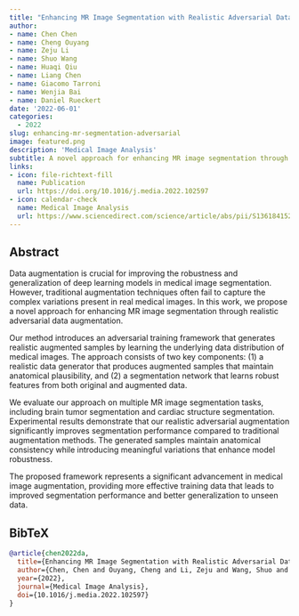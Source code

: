 ```yaml
---
title: "Enhancing MR Image Segmentation with Realistic Adversarial Data Augmentation"
author: 
- name: Chen Chen
- name: Cheng Ouyang
- name: Zeju Li
- name: Shuo Wang
- name: Huaqi Qiu
- name: Liang Chen
- name: Giacomo Tarroni
- name: Wenjia Bai
- name: Daniel Rueckert
date: '2022-06-01'
categories:
  - 2022
slug: enhancing-mr-segmentation-adversarial
image: featured.png
description: 'Medical Image Analysis'
subtitle: A novel approach for enhancing MR image segmentation through realistic adversarial data augmentation techniques.
links:
- icon: file-richtext-fill
  name: Publication
  url: https://doi.org/10.1016/j.media.2022.102597
- icon: calendar-check
  name: Medical Image Analysis
  url: https://www.sciencedirect.com/science/article/abs/pii/S1361841522001028
---
```


## Abstract

Data augmentation is crucial for improving the robustness and generalization of deep learning models in medical image segmentation. However, traditional augmentation techniques often fail to capture the complex variations present in real medical images. In this work, we propose a novel approach for enhancing MR image segmentation through realistic adversarial data augmentation.

Our method introduces an adversarial training framework that generates realistic augmented samples by learning the underlying data distribution of medical images. The approach consists of two key components: (1) a realistic data generator that produces augmented samples that maintain anatomical plausibility, and (2) a segmentation network that learns robust features from both original and augmented data.

We evaluate our approach on multiple MR image segmentation tasks, including brain tumor segmentation and cardiac structure segmentation. Experimental results demonstrate that our realistic adversarial augmentation significantly improves segmentation performance compared to traditional augmentation methods. The generated samples maintain anatomical consistency while introducing meaningful variations that enhance model robustness.

The proposed framework represents a significant advancement in medical image augmentation, providing more effective training data that leads to improved segmentation performance and better generalization to unseen data.

## BibTeX

```bibtex
@article{chen2022da,
  title={Enhancing MR Image Segmentation with Realistic Adversarial Data Augmentation},
  author={Chen, Chen and Ouyang, Cheng and Li, Zeju and Wang, Shuo and Qiu, Huaqi and Chen, Liang and Tarroni, Giacomo and Bai, Wenjia and Rueckert, Daniel},
  year={2022},
  journal={Medical Image Analysis},
  doi={10.1016/j.media.2022.102597}
}
``` 